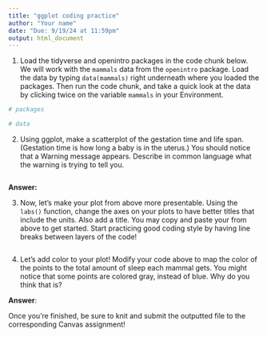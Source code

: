 ```yaml
---
title: "ggplot coding practice"
author: "Your name"
date: "Due: 9/19/24 at 11:59pm"
output: html_document
---
```


1. Load the tidyverse and openintro packages in the code chunk below. We will work with the `mammals` data from the `openintro` package. Load the data by typing `data(mammals)` right underneath where you loaded the packages. Then run the code chunk, and take a quick look at the data by clicking twice on the variable `mammals` in your Environment.

```r
# packages

# data


```

2. Using ggplot, make a scatterplot of the gestation time and life span. (Gestation time is how long a baby is in the uterus.) You should notice that a Warning message appears. Describe in common language what the warning is trying to tell you.

```r

```

**Answer:** 

3. Now, let's make your plot from above more presentable. Using the `labs()` function, change the axes on your plots to have better titles that include the units. Also add a title. You may copy and paste your from above to get started. Start practicing good coding style by having line breaks between layers of the code!

```r

```


4. Let's add color to your plot! Modify your code above to map the color of the points to the total amount of sleep each mammal gets. You might notice that some points are colored gray, instead of blue. Why do you think that is?

**Answer**: 

Once you're finished, be sure to knit and submit the outputted file to the corresponding Canvas assignment!



